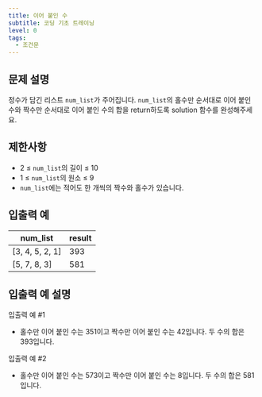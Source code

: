 ```yaml
---
title: 이어 붙인 수
subtitle: 코딩 기초 트레이닝
level: 0
tags:
  - 조건문
---
```


## 문제 설명

정수가 담긴 리스트 `num_list`가 주어집니다. `num_list`의 홀수만 순서대로 이어 붙인 수와 짝수만 순서대로 이어 붙인 수의 합을 return하도록 solution 함수를 완성해주세요.

## 제한사항

- 2 ≤ `num_list`의 길이 ≤ 10
- 1 ≤ `num_list`의 원소 ≤ 9
- `num_list`에는 적어도 한 개씩의 짝수와 홀수가 있습니다.

## 입출력 예

| num_list          | result |
| ----------------- | ------ |
| \[3, 4, 5, 2, 1\] | 393    |
| \[5, 7, 8, 3\]    | 581    |

## 입출력 예 설명

입출력 예 #1

- 홀수만 이어 붙인 수는 351이고 짝수만 이어 붙인 수는 42입니다. 두 수의 합은 393입니다.

입출력 예 #2

- 홀수만 이어 붙인 수는 573이고 짝수만 이어 붙인 수는 8입니다. 두 수의 합은 581입니다.
